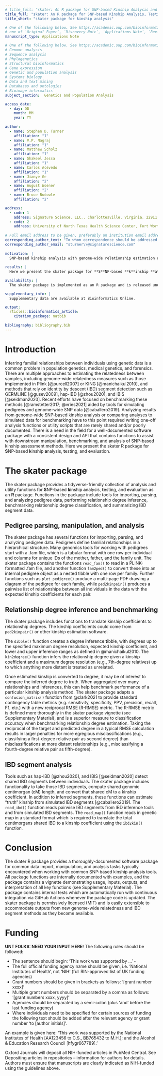 ```yaml
---
# title_full: "skater: An R package for SNP-based Kinship Analysis and Benchmarking"
title_full: "skater: An R package for SNP-based Kinship Analysis, Testing, and Evaluation"
title_short: "skater package for kinship analysis"

# One of the following below. See https://academic.oup.com/bioinformatics/pages/instructions_for_authors#Types%20of%20Manuscript
# one of `Original Paper`, `Discovery Note`, `Applications Note`, `Review`, `Letter to the Editor`, `Conference Paper`    
manuscript_type: Applications Note

# One of the following below. See https://academic.oup.com/bioinformatics/pages/instructions_for_authors#Detailed%20Scope%20Guidelines
# Genome analysis
# Sequence analysis
# Phylogenetics
# Structural bioinformatics
# Gene expression
# Genetic and population analysis
# Systems biology
# Data and text mining
# Databases and ontologies
# Bioimage informatics
subject_section:  Genetics and Population Analysis

access_date:
  - day: DD
    month: MM
    year: YY
      
author:
  - name: Stephen D. Turner
    affiliation: "1"
  - name: V.P. Nagraj
    affiliation: "1"
  - name: Matthew Scholz
    affiliation: "1"
  - name: Shakeel Jessa
    affiliation: "1"
  - name: Carlos Acevedo
    affiliation: "1"
  - name: Jianye Ge
    affiliation: "2"
  - name: August Woener
    affiliation: "2"
  - name: Bruce Budowle
    affiliation: "2"

address:
  - code: 1
    address: Signature Science, LLC., Charlottesville, Virginia, 22911, USA.
  - code: 2
    address: University of North Texas Health Science Center, Fort Worth, Texas, 76107, USA.
 
# Full email address to be given, preferably an institution email address.  
corresponding_author_text: "To whom correspondence should be addressed. E-mail: sturner\\@signaturescience.com"
corresponding_author_email: "sturner\\@signaturescience.com"
  
motivation: |
  SNP-based kinship analysis with genome-wide relationship estimation and IBD segment analysis methods produce results that often require further downstream manipulation and analysis. A software package with a consistent design and implementation that offers this downstream analysis functionality is needed.
  
results: |
  Here we present the skater package for **S**NP-based **k**inship **a**nalysis, **t**esting, and **e**valuation as an **R** package. The skater package contains a suite of well-documented tools for importing, parsing, and analyzing pedigree data, performing relationship degree inference, benchmarking relationship degree classification, and summarizing IBD segment data.

availability: |
  The skater package is implemented as an R package and is released under the MIT license at https\:\/\/github.com/signaturescience/skater. Documentation is available at https\:\/\/signaturescience.github.io/skater.

supplementary_info: |
  Supplementary data are available at Bioinformatics Online.

output:
  rticles::bioinformatics_article:
    citation_package: natbib
    
bibliography: bibliography.bib
---
```


# Introduction

Inferring familial relationships between individuals using genetic data is a common problem in population genetics, medical genetics, and forensics. There are multiple approaches to estimating the relatedness between samples, including genome-wide relatedness measures such as those implemented in Plink [@purcell2007] or KING [@manichaikul2010], and methods that rely on identity by descent (IBD) segment detection such as GERMLINE [@gusev2009], hap-IBD [@zhou2020], and IBIS [@seidman2020]. Recent efforts have focused on benchmarking these methods [@ramstetter2017; @vries2021] aided by tools for simulating pedigrees and genome-wide SNP data [@caballero2019]. Analyzing results from genome-wide SNP-based kinship analysis or comparing analyses to simulated data for benchmarking have to this point required writing one-off analysis functions or utility scripts that are rarely shared and/or poorly documented. There is a need in the field for a well-documented software package with a consistent design and API that contains functions to assist with downstream manipulation, benchmarking, and analysis of SNP-based kinship assessment methods. Here we present the skater R package for **S**NP-based **k**inship **a**nalysis, **t**esting, and **e**valuation.

# The skater package

The skater package provides a tidyverse-friendly collection of analysis and utility functions for **S**NP-based **k**inship **a**nalysis, **t**esting, and **e**valuation as an **R** package. Functions in the package include tools for importing, parsing, and analyzing pedigree data, performing relationship degree inference, benchmarking relationship degree classification, and summarizing IBD segment data.


## Pedigree parsing, manipulation, and analysis

The skater package has several functions for importing, parsing, and analyzing pedigree data. Pedigrees define familial relationships in a hierarchical structure. Many genomics tools for working with pedigrees start with a .fam file, which is a tabular format with one row per individual and columns for unique IDs of the mother, father, and the family unit. The skater package contains the functions `read_fam()` to read in a PLINK-formatted .fam file, and another function `fam2ped()` to convert these into an internal pedigree object as a nested tibble with one row per family. Further functions such as `plot_pedigree()` produce a multi-page PDF drawing a diagram of the pedigree for each family, while `ped2kinpair()` produces a pairwise list of relationships between all individuals in the data with the expected kinship coefficients for each pair.

## Relationship degree inference and benchmarking

The skater package includes functions to translate kinship coefficients to relationship degrees. The kinship coefficients could come from `ped2kinpair()` or other kinship estimation software.

The `dibble()` function creates a **d**egree **i**nference **t**ibble, with degrees up to the specified maximum degree resolution, expected kinship coefficient, and lower and upper inference ranges as defined in @manichaikul2010. The `kin2degree()` function infers the relationship degree given a kinship coefficient and a maximum degree resolution (e.g., 7th-degree relatives) up to which anything more distant is treated as unrelated.

Once estimated kinship is converted to degree, it may be of interest to compare the inferred degree to truth. When aggregated over many relationships and inferences, this can help benchmark performance of a particular kinship analysis method. The skater package adapts a `confusion_matrix()` function from @clark2021 to provide standard contingency table metrics (e.g. sensitivity, specificity, PPV, precision, recall, F1, etc.) with a new reciprocal RMSE (R-RMSE) metric. The R-RMSE metric is defined more thoroughly in the skater package vignette (see Supplementary Material), and is a superior measure to classification accuracy when benchmarking relationship degree estimation. Taking the reciprocal of the target and predicted degree in a typical RMSE calculation results in larger penalties for more egregious misclassifications (e.g., classifying a first-degree relative pair as second degree) than misclassifications at more distant relationships (e.g., misclassifying a fourth-degree relative pair as fifth-degree).

## IBD segment analysis

Tools such as hap-IBD [@zhou2020], and IBIS [@seidman2020] detect shared IBD segments between individuals. The skater package includes functionality to take those IBD segments, compute shared genomic centimorgan (cM) length, and convert that shared cM to a kinship coefficient. In addition to inferred segments, these functions can estimate "truth" kinship from simulated IBD segments [@caballero2019]. The `read_ibd()` function reads pairwise IBD segments from IBD inference tools and from simulated IBD segments. The `read_map()` function reads in genetic map in a standard format which is required to translate the total centimorgans shared IBD to a kinship coefficient using the `ibd2kin()` function.

# Conclusion

The skater R package provides a thoroughly-documented software package for common data import, manipulation, and analysis tasks typically encountered when working with common SNP-based kinship analysis tools. All package functions are internally documented with examples, and the package contains a vignette demonstrating usage, inputs, outputs, and interpretation of all key functions (see Supplementary Material). The package contains internal tests which are automatically run with continuous integration via GitHub Actions whenever the package code is updated. The skater package is permissively licensed (MIT) and is easily extensible to accommodate outputs from new genome-wide relatedness and IBD segment methods as they become available.

<!-- # Acknowledgements {.unnumbered} -->

<!-- These should be included at the end of the text and not in footnotes. Please ensure you acknowledge all sources of funding, see funding section below. -->

<!-- Details of all funding sources for the work in question should be given in a separate section entitled 'Funding'. This should appear before the 'Acknowledgements' section. -->

# Funding {.unnumbered}

**UNT FOLKS: NEED YOUR INPUT HERE!** The following rules should be followed:

-   The sentence should begin: 'This work was supported by ...' -
-   The full official funding agency name should be given, i.e. 'National Institutes of Health', not 'NIH' (full RIN-approved list of UK funding agencies)
-   Grant numbers should be given in brackets as follows: '[grant number xxxx]'
-   Multiple grant numbers should be separated by a comma as follows: '[grant numbers xxxx, yyyy]'
-   Agencies should be separated by a semi-colon (plus 'and' before the last funding agency)
-   Where individuals need to be specified for certain sources of funding the following text should be added after the relevant agency or grant number 'to [author initials]'.

An example is given here: 'This work was supported by the National Institutes of Health [AA123456 to C.S., BB765432 to M.H.]; and the Alcohol & Education Research Council [hfygr667789].'

Oxford Journals will deposit all NIH-funded articles in PubMed Central. See Depositing articles in repositories -- information for authors for details. Authors must ensure that manuscripts are clearly indicated as NIH-funded using the guidelines above.
